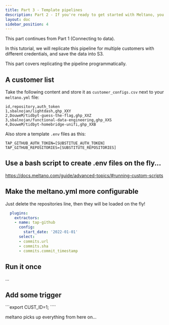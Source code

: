 ```yaml
---
title: Part 3 - Template pipelines
description: Part 2 - If you're ready to get started with Meltano, you've come to the right place!
layout: doc
sidebar_position: 4
---
```


This part continues from Part 1 (Connecting to data).


In this tutorial, we will replicate this pipeline for multiple customers with different credentials, and save the data into S3.

This part covers replicating the pipeline programmatically.


## A customer list
Take the following content and store it as `customer_configs.csv` next to your `meltano.yml` file:

```
id,repository,auth_token
1,sbalnojan/lightdash,ghp_XXY
2,DouweM/tidbyt-guess-the-flag,ghp_XXZ
3,sbalnojan/functional-data-engineering,ghp_XXS
4,DouweM/tidbyt-homebridge-unifi,ghp_XXB
```

Also store a template `.env` files as this:

```
TAP_GITHUB_AUTH_TOKEN=[SUBSTITUE_AUTH_TOKEN]
TAP_GITHUB_REPOSITORIES=[SUBSTITUTE_REPOSITORIES]
```

## Use a bash script to create .env files on the fly...

https://docs.meltano.com/guide/advanced-topics/#running-custom-scripts


## Make the meltano.yml more configurable

Just delete the repositories line, then they will be loaded on the fly!

```yml
  plugins:
    extractors:
    - name: tap-github
      config:
        start_date: '2022-01-01'
      select:
      - commits.url
      - commits.sha
      - commits.commit_timestamp
```

## Run it once

...

## Add some trigger
<p>
```export CUST_ID=1; ````
</p>
 meltano picks up everything from here on...
